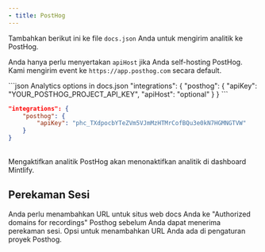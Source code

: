 ```yaml
---
- title: PostHog
---
```


Tambahkan berikut ini ke file `docs.json` Anda untuk mengirim analitik ke PostHog.

Anda hanya perlu menyertakan `apiHost` jika Anda self-hosting PostHog. Kami mengirim event ke `https://app.posthog.com` secara default.

<CodeGroup>
  ```json Analytics options in docs.json
  "integrations": {
      "posthog": {
          "apiKey": "YOUR_POSTHOG_PROJECT_API_KEY",
          "apiHost": "optional"
      }
  }
  ```

  ```json Example
  "integrations": {
      "posthog": {
          "apiKey": "phc_TXdpocbYTeZVm5VJmMzHTMrCofBQu3e0kN7HGMNGTVW"
      }
  }
  ```
</CodeGroup>

<br />

<Warning>
  Mengaktifkan analitik PostHog akan menonaktifkan analitik di dashboard Mintlify.
</Warning>

## Perekaman Sesi

Anda perlu menambahkan URL untuk situs web docs Anda ke "Authorized domains for recordings" Posthog sebelum Anda dapat menerima perekaman sesi. Opsi untuk menambahkan URL Anda ada di pengaturan proyek Posthog.
